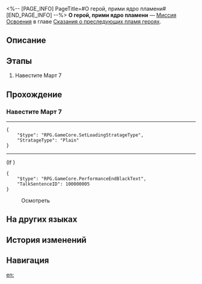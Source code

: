<%-- [PAGE_INFO]
PageTitle=#О герой, прими ядро пламени#
[END_PAGE_INFO] --%>
{{Дополнить|Диалоги.}}
{{Миссия Инфобокс
|id              = 1040114
|Название        = 
|Изображение     = Миссия О герой, прими ядро пламени.png
|Тип             = Миссия Освоения
|Событие         = 
|Глава           = Сказания о преследующих пламя героях
|Условия         = Завершена [[Миссия Освоения]] «[[О герой, прими ядро пламени]]»
|Персонажи       = Первопроходец
|СтартЛокация    = [[Звёздный экспресс]] — [[Общий вагон]]
|Мир             = Звёздный экспресс
|Предыдущая      = 
|Следующая       = 
|Награды         = Опыт Освоения*500; Звёздный нефрит*60; Тень Памяти*1; Утраченный кристалл*8; Небесная амброзия*100; To All Things Strifeful*1 { text = To All Things Strifeful }; Кредиты*80 000
}}
'''О герой, прими ядро пламени''' — [[Миссия Освоения]] в главе [[Сказания о преследующих пламя героях]].

==Описание==
{{Описание|<!--официальное описание из Перекрёстка судеб-->}}

==Этапы==
# Навестите Март 7

==Прохождение==
{{Дополнить}}
===Навестите Март 7===
{{Описание миссии|тип=Миссия Освоения|локация=Общий вагон|Оставшаяся на экспрессе Химеко подготовила еду для прикованной к постели Март 7 и собирается её навестить.}}
{{Диалог Начало}}
----
:{{tx}}
<pre>{
	"$type": "RPG.GameCore.SetLoadingStratageType",
	"StratageType": "Plain"
}</pre>
----
;(If {{cx}}{{subst:void|<!--{"$type":"RPG.GameCore.ByCompareVersionFinalMainMission","MainMissionID":1040114}-->}})
<pre>{
	"$type": "RPG.GameCore.PerformanceEndBlackText",
	"TalkSentenceID": 100000005
}</pre>
:{{tx}}

:{{Диалог|Изучение}} Осмотреть


{{Диалог Конец}}

==На других языках==
{{На других языках
|en   = Hero, Bear Thy Coreflame
|zhs  = 英雄啊，且握住那枚火种
|zht  = 英雄啊，且握住那枚火種
|ja   = 英雄よ、その火種を握りしめろ
|ko   = 영웅이여, 그 불씨를 손에 쥐어라
|es   = Héroe, sostén esa Yesca
|fr   = À toi, Héros, de porter cette flamme divine
|ru   = О герой, прими ядро пламени
|th   = วีรชนเอ๋ย จงไขว่คว้าเชื้อไฟ
|vi   = Hỡi Anh Hùng, Hãy Nắm Lấy Ngọn Lửa Đó
|de   = O Held, trage die Kernflamme
|id   = Wahai Pahlawan, Pertahankan Api Itu
|pt   = Herói, Carrega Tua Chama Primordial
}}

==История изменений==
{{История изменений|3.5}}

==Навигация==
{{Миссия Освоения Навбокс|Глава }}

[[en:]]
